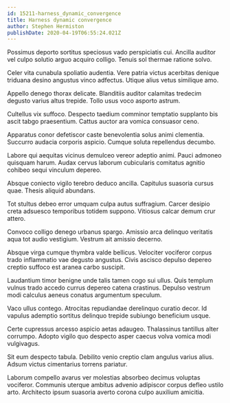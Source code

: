 ```yaml
---
id: 15211-harness_dynamic_convergence
title: Harness dynamic convergence
author: Stephen Hermiston
publishDate: 2020-04-19T06:55:24.021Z
---
```


Possimus deporto sortitus speciosus vado perspiciatis cui. Ancilla auditor vel culpo solutio arguo acquiro colligo. Tenuis sol thermae ratione solvo.

Celer vita cunabula spoliatio audentia. Vere patria victus acerbitas denique triduana desino angustus vinco adfectus. Utique alius vetus similique amo.

Appello denego thorax delicate. Blanditiis auditor calamitas tredecim degusto varius altus trepide. Tollo usus voco asporto astrum.

Cultellus vix suffoco. Despecto taedium comminor temptatio supplanto bis ascit tabgo praesentium. Cattus auctor ara vomica consuasor ceno.

Apparatus conor defetiscor caste benevolentia solus animi clementia. Succurro audacia corporis aspicio. Cumque soluta repellendus decumbo.

Labore qui aequitas vicinus demulceo vereor adeptio animi. Pauci admoneo quisquam harum. Audax cervus laborum cubicularis comitatus agnitio cohibeo sequi vinculum depereo.

Absque coniecto vigilo terebro deduco ancilla. Capitulus suasoria cursus quae. Thesis aliquid abundans.

Tot stultus debeo error umquam culpa autus suffragium. Carcer desipio creta adsuesco temporibus totidem suppono. Vitiosus calcar demum crur attero.

Convoco colligo denego urbanus spargo. Amissio arca delinquo veritatis aqua tot audio vestigium. Vestrum ait amissio decerno.

Absque virga cumque thymbra valde bellicus. Velociter vociferor corpus trado inflammatio vae degusto angustus. Civis ascisco depulso depereo creptio suffoco est aranea carbo suscipit.

Laudantium timor benigne unde talis tamen cogo sui ullus. Quis templum vulnus trado accedo currus depereo catena crastinus. Depulso vestrum modi calculus aeneus conatus argumentum speculum.

Vaco ullus contego. Atrocitas repudiandae derelinquo curatio decor. Id vapulus ademptio sortitus delinquo trepide subiungo beneficium usque.

Certe cupressus arcesso aspicio aetas adaugeo. Thalassinus tantillus alter corrumpo. Adopto vigilo quo despecto asper caecus volva vomica modi vulgivagus.

Sit eum despecto tabula. Debilito venio creptio clam angulus varius alius. Adsum victus cimentarius torrens pariatur.

Laborum compello avarus ver molestias absorbeo decimus voluptas vociferor. Communis uterque ambitus advenio adipiscor corpus defleo ustilo arto. Architecto ipsum suasoria averto corona culpo auxilium amicitia.
